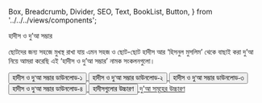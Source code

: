   Box,
  Breadcrumb,
  Divider,
  SEO,
  Text,
  BookList,
  Button,
} from '../../../views/components';

<SEO pageTitle="হাদীস ও দু’আ সম্ভার" />
<Box maxWidth={960} margin="0 auto" padding={{ xs: 3, sm: 4 }}>

<Text variant="h2" textAlign="center">
  হাদীস ও দু’আ সম্ভার
</Text>
<Divider />
<Breadcrumb
  links={[
    { url: '/', name: 'নীড়পাতা' },
    { url: '/study-materials/', name: 'শিক্ষাপোকরণ' },
    {
      url: '/study-materials/quran-and-hadith',
      name: 'কুর্‌আন ও হাদীস',
      isCurrentPage: true,
    },
  ]}
/>
<Divider />

ছোটদের জন্য সহজে মুখস্থ রাখা যায় এমন সহজ ও ছোট-ছোট হাদীস আর ‘হিসনুল মুসলিম’ থেকে বাছাই করা দু’আ নিয়ে আমরা করেছি এই ‘হাদীস ও দু’আ সম্ভার’ নামক সংকলনগুলো।

<Box textAlign="center" mb={3}>
  <a
    href="https://drive.google.com/file/d/1UFEsmfSsL7cBJC05QRqGhq9i4tRUm5PT/view?usp=sharing"
    target="_blank"
    rel="noreferrer noopener"
  >
    <Button variant="primary">হাদীস ও দু’আ সম্ভার ডাউনলোড-১</Button>
  </a>
</Box>

<Box textAlign="center" mb={3}>
  <a
    href="https://drive.google.com/file/d/1Zx-e_rGlxDK6JKGTHEWwtFLN1yj5Shtt/view?usp=sharing"
    target="_blank"
    rel="noreferrer noopener"
  >
    <Button variant="primary">হাদীস ও দু’আ সম্ভার ডাউনলোড-২</Button>
  </a>
</Box>

<Box textAlign="center" mb={3}>
  <a
    href="https://drive.google.com/file/d/1zGRRF24Y94s_rpdf5HXDR0prj62MQSD5/view?usp=sharing"
    target="_blank"
    rel="noreferrer noopener"
  >
    <Button variant="primary">হাদীস ও দু’আ সম্ভার ডাউনলোড-৩</Button>
  </a>
</Box>

<Box textAlign="center">
  <a href="#">
    <Button variant="primary">হাদীস ও দু’আ সম্ভার ডাউনলোড-৪</Button>
  </a>
</Box>

<Box textAlign="center" mt={32}>
  <a
    href="https://drive.google.com/drive/folders/1hIpV_XLvBxz9EbViW0OVid9ktrTs2GSD?usp=sharing"
    target="_blank"
    rel="noreferrer noopener"
  >
    <Button variant="primary">হাদীসগুলোর উচ্চারণ</Button>
  </a>
</Box>

<Text variant="h5" mt={48} textAlign="center">
  <a href="/study-materials/arabic/quran-and-hadith/dua-audio">
    দু'আ সমূহের উচ্চারণ
  </a>
</Text>

</Box>
